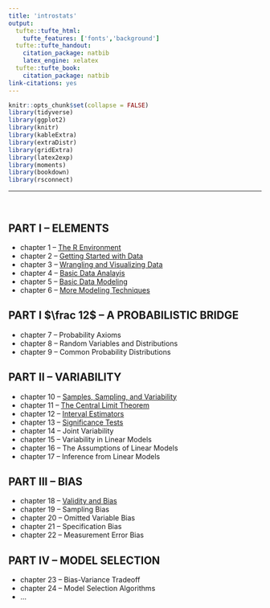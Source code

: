 ```yaml
---
title: 'introstats'
output:
  tufte::tufte_html:
    tufte_features: ['fonts','background']
  tufte::tufte_handout:
    citation_package: natbib
    latex_engine: xelatex
  tufte::tufte_book:
    citation_package: natbib
link-citations: yes
---
```


```r
knitr::opts_chunk$set(collapse = FALSE)
library(tidyverse)
library(ggplot2)
library(knitr)
library(kableExtra)
library(extraDistr)
library(gridExtra)
library(latex2exp)
library(moments)
library(bookdown)
library(rsconnect)
```

\newcommand{\E}{\text{E}}
\newcommand{\Var}{\text{Var}}
\newcommand{\SD}{\text{SD}}
\newcommand{\SE}{\text{SE}}
\newcommand{\Cov}{\text{Cov}}
\newcommand{\Cor}{\text{Cor}}
\renewcommand{\P}{\text{P}}
\newcommand{\pd}[2]{\frac{\partial #1}{\partial #2}}
\newcommand{\sumin}{\sum_i^n}
\newcommand{\Bias}{\text{Bias}}

\newcommand{\head}[2]{\text{#1} \hspace{0.5cm} \text{#2}}

--- 

\ 

## PART I -- ELEMENTS

- chapter 1 -- <a href="./notes/c1-R.html">The R Environment</a>
- chapter 2 -- <a href="./notes/c2-getting-started.html">Getting Started with Data</a></li>
- chapter 3 -- <a href="./notes/c3-wrangle-visualize.html">Wrangling and Visualizing Data</a></li>
- chapter 4 -- <a href="./notes/c4-basic-analysis.html">Basic Data Analayis</a></li>
- chapter 5 -- <a href="./notes/c5-basic-modeling.html">Basic Data Modeling</a></li>
- chapter 6 -- <a href="./notes/c6-more-models.html">More Modeling Techniques</a></li>

## PART I $\frac 12$ -- A PROBABILISTIC BRIDGE

- chapter 7 -- Probability Axioms 
- chapter 8 -- Random Variables and Distributions
- chapter 9 -- Common Probability Distributions

## PART II -- VARIABILITY

- chapter 10 -- <a href="./notes/c10-sampling.html">Samples, Sampling, and Variability</a></li>
- chapter 11 -- <a href="./notes/c11-clt.html">The Central Limit Theorem</a></li>
- chapter 12 -- <a href="./notes/c12-intervals.html">Interval Estimators</a></li>
- chapter 13 -- <a href="./notes/c13-hyptests.html">Significance Tests</a></li>
- chapter 14 -- Joint Variability
- chapter 15 -- Variability in Linear Models
- chapter 16 -- The Assumptions of Linear Models
- chapter 17 -- Inference from Linear Models 

## PART III -- BIAS

- chapter 18 -- <a href="./notes/c17-validity-bias.html">Validity and Bias</a></li>
- chapter 19 -- Sampling Bias 
- chapter 20 -- Omitted Variable Bias
- chapter 21 -- Specification Bias
- chapter 22 -- Measurement Error Bias 

## PART IV -- MODEL SELECTION 

- chapter 23 -- Bias-Variance Tradeoff
- chapter 24 -- Model Selection Algorithms 
- ... 






